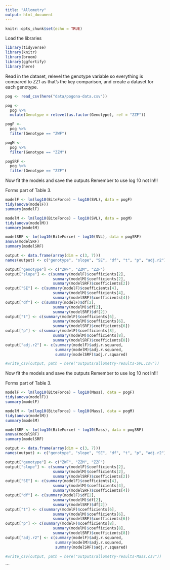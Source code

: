```yaml
---
title: "Allometry"
output: html_document
---
```


```r
knitr::opts_chunk$set(echo = TRUE)
```

Load the libraries
```r
library(tidyverse)
library(knitr)
library(broom)
library(ggfortify)
library(here)
```

Read in the dataset, relevel the genotype variable so everything is compared to ZZf as that's the key comparison, and create a dataset for each genotype.

```r
pog <- read_csv(here("data/pogona-data.csv"))

pog <-
  pog %>%
  mutate(Genotype = relevel(as.factor(Genotype), ref = "ZZF"))

pogF <-
  pog %>%
  filter(Genotype == "ZWF")

pogM <-
  pog %>%
  filter(Genotype == "ZZM")

pogSRF <-
  pog %>%
  filter(Genotype == "ZZF")
```

Now fit the models and save the outputs
Remember to use log 10 not ln!!!


Forms part of Table 3.

```r
modelF <- lm(log10(BiteForce) ~ log10(SVL), data = pogF)
tidy(anova(modelF))
summary(modelF)

modelM <- lm(log10(BiteForce) ~ log10(SVL), data = pogM)
tidy(anova(modelM))
summary(modelM)

modelSRF <- lm(log10(BiteForce) ~ log10(SVL), data = pogSRF)
anova(modelSRF)
summary(modelSRF)

output <- data.frame(array(dim = c(3, 7)))
names(output) <- c("genotype", "slope", "SE", "df", "t", "p", "adj.r2")

output["genotype"] <- c("ZWF", "ZZM", "ZZF")
output["slope"] <- c(summary(modelF)$coefficients[2],
                     summary(modelM)$coefficients[2],
                     summary(modelSRF)$coefficients[2])
output["SE"] <- c(summary(modelF)$coefficients[4],
                     summary(modelM)$coefficients[4],
                     summary(modelSRF)$coefficients[4])
output["df"] <- c(summary(modelF)$df[2],
                     summary(modelM)$df[2],
                     summary(modelSRF)$df[2])
output["t"] <- c(summary(modelF)$coefficients[6],
                     summary(modelM)$coefficients[6],
                     summary(modelSRF)$coefficients[6])
output["p"] <- c(summary(modelF)$coefficients[8],
                     summary(modelM)$coefficients[8],
                     summary(modelSRF)$coefficients[8])
output["adj.r2"] <- c(summary(modelF)$adj.r.squared,
                      summary(modelM)$adj.r.squared,
                      summary(modelSRF)$adj.r.squared)

#write_csv(output, path = here("outputs/allometry-results-SVL.csv"))
```


Now fit the models and save the outputs
Remember to use log 10 not ln!!!

Forms part of Table 3.

```r
modelF <- lm(log10(BiteForce) ~ log10(Mass), data = pogF)
tidy(anova(modelF))
summary(modelF)

modelM <- lm(log10(BiteForce) ~ log10(Mass), data = pogM)
tidy(anova(modelM))
summary(modelM)

modelSRF <- lm(log10(BiteForce) ~ log10(Mass), data = pogSRF)
anova(modelSRF)
summary(modelSRF)

output <- data.frame(array(dim = c(3, 7)))
names(output) <- c("genotype", "slope", "SE", "df", "t", "p", "adj.r2")

output["genotype"] <- c("ZWF", "ZZM", "ZZF")
output["slope"] <- c(summary(modelF)$coefficients[2],
                     summary(modelM)$coefficients[2],
                     summary(modelSRF)$coefficients[2])
output["SE"] <- c(summary(modelF)$coefficients[4],
                     summary(modelM)$coefficients[4],
                     summary(modelSRF)$coefficients[4])
output["df"] <- c(summary(modelF)$df[2],
                     summary(modelM)$df[2],
                     summary(modelSRF)$df[2])
output["t"] <- c(summary(modelF)$coefficients[6],
                     summary(modelM)$coefficients[6],
                     summary(modelSRF)$coefficients[6])
output["p"] <- c(summary(modelF)$coefficients[8],
                     summary(modelM)$coefficients[8],
                     summary(modelSRF)$coefficients[8])
output["adj.r2"] <- c(summary(modelF)$adj.r.squared,
                      summary(modelM)$adj.r.squared,
                      summary(modelSRF)$adj.r.squared)

#write_csv(output, path = here("outputs/allometry-results-Mass.csv"))
```
```